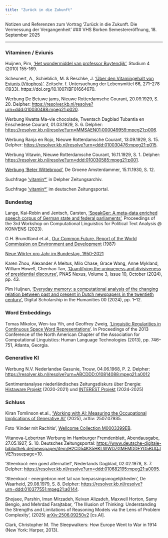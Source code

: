 ```yaml
---
title: "Zurück in die Zukunft"
---
```


Notizen und Referenzen zum Vortrag 'Zurück in die Zukunft. Die Vermessung der Vergangenheit'
### VHS Borken Semestereröffnung, 18. September 2025

---

### Vitaminen / Eviunis

Huijnen, Pim, [‘Het wondermiddel van professor Buytendijk’](https://platform.openjournals.nl/studium/article/view/20214), Studium 4 (2010) 155-169.

Scheunert, A., Schieblich, M. & Reschke, J. ['Über den Vitamingehalt von Eviunis (Vitophos)'](https://rdcu.be/eGOFh). Zeitschr. f. Untersuchung der Lebensmittel 66, 271–278 (1933). https://doi.org/10.1007/BF01664670.

Werbung De Betuwe jams, Nieuwe Rotterdamsche Courant, 20.09.1929, S. 20. Delpher: <https://resolver.kb.nl/resolve?urn=ddd:010030488:mpeg21:p020>.

Werbung Kwatta Ma-vie chocolade, Twentsch Dagblad Tubantia en Enschedese Courant, 01.03.1929, S. 6. Delpher: <https://resolver.kb.nl/resolve?urn=MMSAEN01:000049959:mpeg21:p006>.

Werbung Ranja en Rojo, Nieuwe Rotterdamsche Courant, 13.09.1929, S. 15. Delpher: <https://resolver.kb.nl/resolve?urn=ddd:010030476:mpeg21:p015>.

Werbung Vitawin, Nieuwe Rotterdamsche Courant, 16.11.1929, S. 1. Delpher: <https://resolver.kb.nl/resolve?urn=ddd:010030585:mpeg21:p001>.

[Werbung 'Beter Wittebrood'](http://historisch.groene.nl/nummer/1930-11-15/pagina/12), De Groene Amsterdammer, 15.11.1930, S. 12.

Suchfrage ['vitamin*'](https://www.delpher.nl/nl/kranten/results?query=vitamin*&coll=ddd) in Delpher Zeitungsarchiv.

Suchfrage ['vitamin*'](https://www.deutsche-digitale-bibliothek.de/search/newspaper?query=vitamin*) im deutschen Zeitungsportal.

### Bundestag

Lange, Kai-Robin and Jentsch, Carsten, ['SpeakGer: A meta-data enriched speech corpus of German state and federal parliaments'](https://berd-platform.de/records/g3225-rba63), Proceedings of the 3rd Workshop on Computational Linguistics for Political Text Analysis @ KONVENS (2023). 

G.H. Brundtland et.al., [Our Common Future. Report of the World Commission on Environment and Development](https://www.brundtland.co.za/other-publication/brundtland-report-1987-our-common-future/) (1987)

[Neue Wörter pro Jahr im Bundestag, 1950-2021](new_words_per_year.html)

Karen Zhou, Alexander A Meitus, Milo Chase, Grace Wang, Anne Mykland, William Howell, Chenhao Tan, ['Quantifying the uniqueness and divisiveness of presidential discourse'](https://doi.org/10.1093/pnasnexus/pgae431), PNAS Nexus, Volume 3, Issue 10, October (2024), pp. 43.

Pim Huijnen, [‘Everyday memory: a computational analysis of the changing relation between past and present in Dutch newspapers in the twentieth century’](https://doi.org/10.1093/llc/fqad099), Digital Scholarship in the Humanities 00 (2024), pp. 1–12.

### Word Embeddings

Tomas Mikolov, Wen-tau Yih, and Geoffrey Zweig, ['Linguistic Regularities in Continuous Space Word Representations'](https://aclanthology.org/N13-1090/). In Proceedings of the 2013 Conference of the North American Chapter of the Association for Computational Linguistics: Human Language Technologies (2013), pp. 746–751, Atlanta, Georgia.

### Generative KI

Werbung N.V. Nederlandse Gasunie, Trouw, 04.06.1968, P. 2. Delpher: [https://resolver.kb.nl/resolve?urn=ABCDDD:010814088:mpeg21:a0012](https://resolver.kb.nl/resolve?urn=ABCDDD:010814088:mpeg21:a0012)

Sentimentanalyse niederländisches Zeitungsdiskurs über Energie: [Histaware Projekt](https://digitalhistory.hum.uu.nl/projects/35-histaware-mining-historical-trajectories-of-awareness) (2020-2021) und [INTEREST Projekt](https://digitalhistory.hum.uu.nl/projects/46-interest-mining-historical-newspapers-for-sentiments-over-time) (2024-2025)

### Schluss

Kiran Tomlinson et.al., [‘Working with AI: Measuring the Occupational Implications of Generative AI’](https://doi.org/10.48550/arXiv.2507.07935) (2025), arXiv: 2507.07935.

Foto 'Kinder mit Rachitis', [Wellcome Collection M0003399EB](https://wellcomecollection.org/works/t3rrbtsm).

Vitanova-Lebertran Werbung im Hamburger Fremdenblatt, Abendausgabe, 27.05.1927, S. 10. Deutsches Zeitungsportal: [https://www.deutsche-digitale-bibliothek.de/newspaper/item/H2CD54KS5HKLWWDZGMEMDDEYG5BUQJVE?issuepage=10](https://www.deutsche-digitale-bibliothek.de/newspaper/item/H2CD54KS5HKLWWDZGMEMDDEYG5BUQJVE?issuepage=10).

'Steenkool: een goed alternatief', Nederlands Dagblad, 02.02.1978, S. 7. Delpher: [https://resolver.kb.nl/resolve?urn=ddd:010682195:mpeg21:a0095](https://resolver.kb.nl/resolve?urn=ddd:010682195:mpeg21:a0095).

'Steenkool - energiebron met tal van toepassingsmogelijkheden', De Waarheid, 29.08.1979, S. 8. Delpher: [https://resolver.kb.nl/resolve?urn=ddd:010377551:mpeg21:a0144](https://resolver.kb.nl/resolve?urn=ddd:010377551:mpeg21:a0144).

Shojaee, Parshin, Iman Mirzadeh, Keivan Alizadeh, Maxwell Horton, Samy Bengio, and Mehrdad Farajtabar, 'The Illusion of Thinking: Understanding the Strengths and Limitations of Reasoning Models via the Lens of Problem Complexity', (2025) [arXiv:2506.09250v2](https://arxiv.org/abs/2506.09250v2) [cs.AI].

Clark, Christopher M. The Sleepwalkers: How Europe Went to War in 1914 (New York: Harper, 2013).

